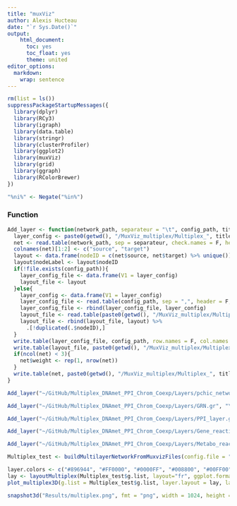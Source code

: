 ```yaml
---
title: "muxViz"
author: Alexis Hucteau
date: "`r Sys.Date()`"
output:
    html_document:
      toc: yes
      toc_float: yes
      theme: united
editor_options:
  markdown:
    wrap: sentence
---
```


```r
rm(list = ls())
suppressPackageStartupMessages({
  library(dplyr)
  library(RCy3)
  library(igraph)
  library(data.table)
  library(stringr)
  library(clusterProfiler)
  library(ggplot2)
  library(muxViz)
  library(grid)
  library(ggraph)
  library(RColorBrewer)
})

"%ni%" <- Negate("%in%")
```

### Function

```r
Add_layer <- function(network_path, separateur = "\t", config_path, title_network, title_multiplex){
  layer_config <- paste0(getwd(), "/MuxViz_multiplex/Multiplex_", title_network, ".edges;", title_network, ";", getwd(), "/MuxViz_multiplex/Multiplex_", title_multiplex, "_layout.txt")
  net <- read.table(network_path, sep = separateur, check.names = F, header = T)
  colnames(net)[1:2] <- c("source", "target")
  layout <- data.frame(nodeID = c(net$source, net$target) %>% unique())
  layout$nodeLabel <- layout$nodeID
  if(!file.exists(config_path)){
    layer_config_file <- data.frame(V1 = layer_config)
    layout_file <- layout
  }else{
    layer_config <- data.frame(V1 = layer_config)
    layer_config_file <- read.table(config_path, sep = ",", header = F, check.names = F)
    layer_config_file <- rbind(layer_config_file, layer_config)
    layout_file <- read.table(paste0(getwd(), "/MuxViz_multiplex/Multiplex_", title_multiplex, "_layout.txt"), sep = " ", header = T, check.names = F)
    layout_file <- rbind(layout_file, layout) %>%
      .[!duplicated(.$nodeID),]
  }
  write.table(layer_config_file, config_path, row.names = F, col.names = F, quote = F)
  write.table(layout_file, paste0(getwd(), "/MuxViz_multiplex/Multiplex_", title_multiplex, "_layout.txt"), sep = " ", row.names = F, col.names = T, quote = F)
  if(ncol(net) < 3){
    net$weight <- rep(1, nrow(net))
  }
  write.table(net, paste0(getwd(), "/MuxViz_multiplex/Multiplex_", title_network, ".edges"), sep = " ", col.names = F, row.names = F, quote = F)
}
```


```r
Add_layer("~/GitHub/Multiplex_DNAmet_PPI_Chrom_Coexp/Layers/pchic_network.gr", ",", "~/GitHub/Multiplex_DNAmet_PPI_Chrom_Coexp/MuxViz_multiplex/Multiplex_function_config.txt", "Pchic", "function")

Add_layer("~/GitHub/Multiplex_DNAmet_PPI_Chrom_Coexp/Layers/GRN.gr", "\t", "~/GitHub/Multiplex_DNAmet_PPI_Chrom_Coexp/MuxViz_multiplex/Multiplex_function_config.txt", "GRN", "function")

Add_layer("~/GitHub/Multiplex_DNAmet_PPI_Chrom_Coexp/Layers/PPI_layer.gr", ",", "~/GitHub/Multiplex_DNAmet_PPI_Chrom_Coexp/MuxViz_multiplex/Multiplex_function_config.txt", "fPPI", "function")

Add_layer("~/GitHub/Multiplex_DNAmet_PPI_Chrom_Coexp/Layers/Gene_reaction.gr", ",", "~/GitHub/Multiplex_DNAmet_PPI_Chrom_Coexp/MuxViz_multiplex/Multiplex_function_config.txt", "Gene_reaction", "function")

Add_layer("~/GitHub/Multiplex_DNAmet_PPI_Chrom_Coexp/Layers/Metabo_reactions.gr", "\t", "~/GitHub/Multiplex_DNAmet_PPI_Chrom_Coexp/MuxViz_multiplex/Multiplex_function_config.txt", "Metabo", "function")
```


```r
Multiplex_test <- buildMultilayerNetworkFromMuxvizFiles(config.file = "MuxViz_multiplex/Multiplex_function_config.txt", MultisliceType = "ordinal", isWeighted = T, isDirected = T, verbose = T)
```

```r
layer.colors <- c("#896944", "#FF0000", "#0000FF", "#008800", "#00FF00")
lay <- layoutMultiplex(Multiplex_test$g.list, layout="fr", ggplot.format=F, box=T)
plot_multiplex3D(g.list = Multiplex_test$g.list, layer.layout = lay, layer.colors = layer.colors, layer.space = 2, layer.labels.cex = 1.5 , node.size.scale = 0.8, show.aggregate = T)

snapshot3d("Results/multiplex.png", fmt = "png", width = 1024, height = 1024)
```


```r

```

